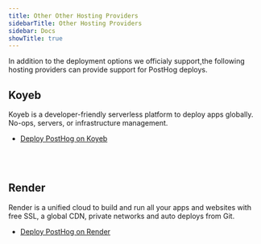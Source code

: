 ```yaml
---
title: Other Other Hosting Providers
sidebarTitle: Other Hosting Providers
sidebar: Docs
showTitle: true
---
```


In addition to the deployment options we officialy support,the following hosting providers can provide support for PostHog deploys.

## Koyeb

Koyeb is a developer-friendly serverless platform to deploy apps globally. No-ops, servers, or infrastructure management.

- [Deploy PostHog on Koyeb](https://www.koyeb.com/tutorials/running-posthog-product-analytics-on-koyeb)

<br /><br />

## Render

Render is a unified cloud to build and run all your apps and websites with free SSL, a global CDN, private networks and auto deploys from Git.

- [Deploy PostHog on Render](https://render.com/docs/deploy-posthog)

<br /><br />
